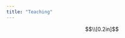 ```yaml
---
title: "Teaching"
---
```

<style type="text/css">

.main-container {
  max-width: 800px;
}

</style>

$$\\[0.2in]$$
